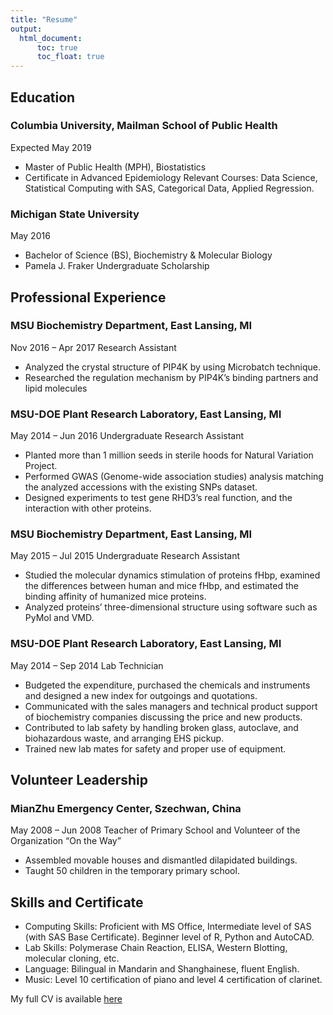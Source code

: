 ```yaml
---
title: "Resume"
output:
  html_document:
      toc: true
      toc_float: true
---
```


## Education
### Columbia University, Mailman School of Public Health
Expected May 2019

* Master of Public Health (MPH), Biostatistics
* Certificate in Advanced Epidemiology
Relevant Courses: Data Science, Statistical Computing with SAS, Categorical Data, Applied Regression.

### Michigan State University                                                                             
May 2016

* Bachelor of Science (BS), Biochemistry & Molecular Biology
* Pamela J. Fraker Undergraduate Scholarship

## Professional Experience
### MSU Biochemistry Department, East Lansing, MI                                               
Nov 2016 – Apr 2017
Research Assistant

* Analyzed the crystal structure of PIP4K by using Microbatch technique.
* Researched the regulation mechanism by PIP4K’s binding partners and lipid molecules 

### MSU-DOE Plant Research Laboratory, East Lansing, MI
May 2014 – Jun 2016
Undergraduate Research Assistant  

* Planted more than 1 million seeds in sterile hoods for Natural Variation Project.
* Performed GWAS (Genome-wide association studies) analysis matching the analyzed accessions with the existing SNPs dataset.
* Designed experiments to test gene RHD3’s real function, and the interaction with other proteins.

### MSU Biochemistry Department, East Lansing, MI                                               
May 2015 – Jul 2015
Undergraduate Research Assistant 

* Studied the molecular dynamics stimulation of proteins fHbp, examined the differences between human and mice fHbp, and estimated the binding affinity of humanized mice proteins.
* Analyzed proteins’ three-dimensional structure using software such as PyMol and VMD.

### MSU-DOE Plant Research Laboratory, East Lansing, MI 
May 2014 – Sep 2014
Lab Technician

* Budgeted the expenditure, purchased the chemicals and instruments and designed a new index for outgoings and quotations.
* Communicated with the sales managers and technical product support of biochemistry companies discussing the price and new products.
* Contributed to lab safety by handling broken glass, autoclave, and biohazardous waste, and arranging EHS pickup.
* Trained new lab mates for safety and proper use of equipment.

## Volunteer Leadership
### MianZhu Emergency Center, Szechwan, China                                                  
May 2008 – Jun 2008
Teacher of Primary School and Volunteer of the Organization “On the Way”       

* Assembled movable houses and dismantled dilapidated buildings. 
* Taught 50 children in the temporary primary school.

## Skills and Certificate
* Computing Skills: Proficient with MS Office, Intermediate level of SAS (with SAS Base Certificate).
Beginner level of R, Python and AutoCAD.
* Lab Skills: Polymerase Chain Reaction, ELISA, Western Blotting, molecular cloning, etc. 
* Language: Bilingual in Mandarin and Shanghainese, fluent English.
* Music: Level 10 certification of piano and level 4 certification of clarinet.


My full CV is available [here](files/Resume_Sha_Tao.pdf)
